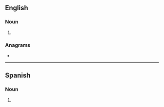 ==English==

===Noun===
{{head|en|noun form}}

# {{plural of|barranca|lang=en}}

===Anagrams===
* {{anagrams|en|a=aaabcnrrs|barracans}}

----

==Spanish==

===Noun===
{{head|es|noun form|g=f-p}}

# {{plural of|barranca|lang=es}}